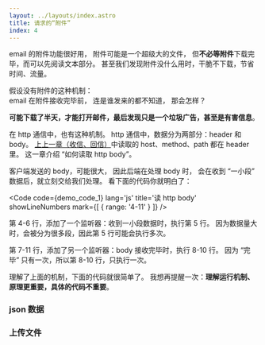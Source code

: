 ```yaml
---
layout: ../layouts/index.astro
title: 请求的“附件”
index: 4
---
```



email 的附件功能很好用，
附件可能是一个超级大的文件，
但**不必等附件**下载完毕，而可以先阅读文本部分。
甚至我们发现附件没什么用时，干脆不下载，节省时间、流量。

假设没有附件的这种机制：  
email 在附件接收完毕前，
连是谁发来的都不知道，
那会怎样？

**可能下载了半天，才能打开邮件，最后发现只是一个垃圾广告，甚至是有害信息**。

在 http 通信中，也有这种机制。
http 通信中，数据分为两部分：header 和 body。
[上上一章（收信、回信）](./io)中读取的 host、method、path 都在 header 里。
这一章介绍 “如何读取 http body”。

客户端发送的 body，可能很大，
因此后端在处理 body 时，
会在收到 “一小段” 数据后，就立刻交给我们处理。
看下面的代码你就明白了：

<Code
    code={demo_code_1}
    lang='js'
    title='读 http body'
    showLineNumbers
    mark={[
        { range: '4-11' }
    ]}
/>

第 4-6 行，添加了一个监听器：收到一小段数据时，执行第 5 行。
因为数据量大时，会被分为很多段，因此第 5 行可能会执行多次。

第 7-11 行，添加了另一个监听器：body 接收完毕时，执行 8-10 行。
因为 “完毕” 只有一次，所以第 8-10 行，只执行一次。

理解了上面的机制，下面的代码就很简单了。
我想再提醒一次：**理解运行机制、原理更重要，具体的代码不重要**。

### json 数据

### 上传文件
